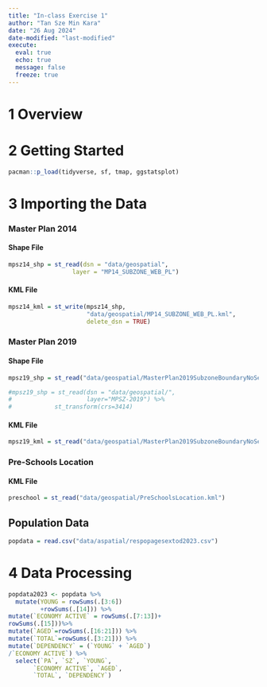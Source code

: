 ```yaml
---
title: "In-class Exercise 1"
author: "Tan Sze Min Kara"
date: "26 Aug 2024"
date-modified: "last-modified"
execute: 
  eval: true
  echo: true
  message: false
  freeze: true
---
```


# 1 Overview

# 2 Getting Started
```r
pacman::p_load(tidyverse, sf, tmap, ggstatsplot)
```

# 3 Importing the Data

::: panel-tabset
### Master Plan 2014
#### Shape File
```r
mpsz14_shp = st_read(dsn = "data/geospatial", 
                  layer = "MP14_SUBZONE_WEB_PL")
```

#### KML File
```r
mpsz14_kml = st_write(mpsz14_shp,
                      "data/geospatial/MP14_SUBZONE_WEB_PL.kml", 
                      delete_dsn = TRUE)
```
### Master Plan 2019
#### Shape File
```r
mpsz19_shp = st_read("data/geospatial/MasterPlan2019SubzoneBoundaryNoSeaGEOJSON.geojson")

#mpsz19_shp = st_read(dsn = "data/geospatial/", 
#                     layer="MPSZ-2019") %>% 
#            st_transform(crs=3414)
```

#### KML File
```r
mpsz19_kml = st_read("data/geospatial/MasterPlan2019SubzoneBoundaryNoSeaKML.kml")
```
### Pre-Schools Location
#### KML File
```r
preschool = st_read("data/geospatial/PreSchoolsLocation.kml")
```
## Population Data
```r
popdata = read.csv("data/aspatial/respopagesextod2023.csv")
```

:::

# 4 Data Processing


```r
popdata2023 <- popdata %>%
  mutate(YOUNG = rowSums(.[3:6])
         +rowSums(.[14])) %>%
mutate(`ECONOMY ACTIVE` = rowSums(.[7:13])+
rowSums(.[15]))%>%
mutate(`AGED`=rowSums(.[16:21])) %>%
mutate(`TOTAL`=rowSums(.[3:21])) %>%  
mutate(`DEPENDENCY` = (`YOUNG` + `AGED`)
/`ECONOMY ACTIVE`) %>%
  select(`PA`, `SZ`, `YOUNG`, 
       `ECONOMY ACTIVE`, `AGED`, 
       `TOTAL`, `DEPENDENCY`)
```


